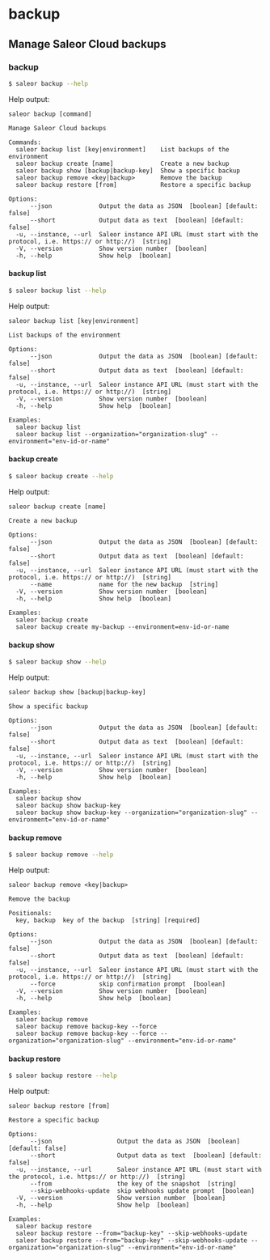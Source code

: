 # backup

## Manage Saleor Cloud backups

### backup

```sh
$ saleor backup --help
```

Help output:

```
saleor backup [command]

Manage Saleor Cloud backups

Commands:
  saleor backup list [key|environment]    List backups of the environment
  saleor backup create [name]             Create a new backup
  saleor backup show [backup|backup-key]  Show a specific backup
  saleor backup remove <key|backup>       Remove the backup
  saleor backup restore [from]            Restore a specific backup

Options:
      --json             Output the data as JSON  [boolean] [default: false]
      --short            Output data as text  [boolean] [default: false]
  -u, --instance, --url  Saleor instance API URL (must start with the protocol, i.e. https:// or http://)  [string]
  -V, --version          Show version number  [boolean]
  -h, --help             Show help  [boolean]
```

#### backup list

```sh
$ saleor backup list --help
```

Help output:

```
saleor backup list [key|environment]

List backups of the environment

Options:
      --json             Output the data as JSON  [boolean] [default: false]
      --short            Output data as text  [boolean] [default: false]
  -u, --instance, --url  Saleor instance API URL (must start with the protocol, i.e. https:// or http://)  [string]
  -V, --version          Show version number  [boolean]
  -h, --help             Show help  [boolean]

Examples:
  saleor backup list
  saleor backup list --organization="organization-slug" --environment="env-id-or-name"
```

#### backup create

```sh
$ saleor backup create --help
```

Help output:

```
saleor backup create [name]

Create a new backup

Options:
      --json             Output the data as JSON  [boolean] [default: false]
      --short            Output data as text  [boolean] [default: false]
  -u, --instance, --url  Saleor instance API URL (must start with the protocol, i.e. https:// or http://)  [string]
      --name             name for the new backup  [string]
  -V, --version          Show version number  [boolean]
  -h, --help             Show help  [boolean]

Examples:
  saleor backup create
  saleor backup create my-backup --environment=env-id-or-name
```

#### backup show

```sh
$ saleor backup show --help
```

Help output:

```
saleor backup show [backup|backup-key]

Show a specific backup

Options:
      --json             Output the data as JSON  [boolean] [default: false]
      --short            Output data as text  [boolean] [default: false]
  -u, --instance, --url  Saleor instance API URL (must start with the protocol, i.e. https:// or http://)  [string]
  -V, --version          Show version number  [boolean]
  -h, --help             Show help  [boolean]

Examples:
  saleor backup show
  saleor backup show backup-key
  saleor backup show backup-key --organization="organization-slug" --environment="env-id-or-name"
```

#### backup remove

```sh
$ saleor backup remove --help
```

Help output:

```
saleor backup remove <key|backup>

Remove the backup

Positionals:
  key, backup  key of the backup  [string] [required]

Options:
      --json             Output the data as JSON  [boolean] [default: false]
      --short            Output data as text  [boolean] [default: false]
  -u, --instance, --url  Saleor instance API URL (must start with the protocol, i.e. https:// or http://)  [string]
      --force            skip confirmation prompt  [boolean]
  -V, --version          Show version number  [boolean]
  -h, --help             Show help  [boolean]

Examples:
  saleor backup remove
  saleor backup remove backup-key --force
  saleor backup remove backup-key --force --organization="organization-slug" --environment="env-id-or-name"
```

#### backup restore

```sh
$ saleor backup restore --help
```

Help output:

```
saleor backup restore [from]

Restore a specific backup

Options:
      --json                  Output the data as JSON  [boolean] [default: false]
      --short                 Output data as text  [boolean] [default: false]
  -u, --instance, --url       Saleor instance API URL (must start with the protocol, i.e. https:// or http://)  [string]
      --from                  the key of the snapshot  [string]
      --skip-webhooks-update  skip webhooks update prompt  [boolean]
  -V, --version               Show version number  [boolean]
  -h, --help                  Show help  [boolean]

Examples:
  saleor backup restore
  saleor backup restore --from="backup-key" --skip-webhooks-update
  saleor backup restore --from="backup-key" --skip-webhooks-update --organization="organization-slug" --environment="env-id-or-name"
```
